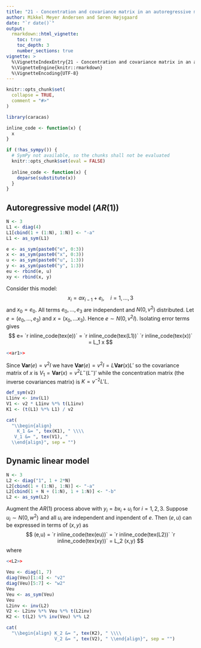 ```yaml
---
title: "21 - Concentration and covariance matrix in an autoregressive model and in a dynamic linear model"
author: Mikkel Meyer Andersen and Søren Højsgaard
date: "`r date()`"
output: 
  rmarkdown::html_vignette:
    toc: true
    toc_depth: 3
    number_sections: true
vignette: >
  %\VignetteIndexEntry{21 - Concentration and covariance matrix in an autoregressive model and in a dynamic linear model}
  %\VignetteEngine{knitr::rmarkdown}
  %\VignetteEncoding{UTF-8}
---
```



```r
knitr::opts_chunk$set(
  collapse = TRUE,
  comment = "#>"
)
```

```r
library(caracas)
```

```r
inline_code <- function(x) {
  x
}

if (!has_sympy()) {
  # SymPy not available, so the chunks shall not be evaluated
  knitr::opts_chunk$set(eval = FALSE)
  
  inline_code <- function(x) {
    deparse(substitute(x))
  }
}
```


## Autoregressive model ($AR(1)$)

```r
N <- 3
L1 <- diag(4)
L1[cbind(1 + (1:N), 1:N)] <- "-a"
L1 <- as_sym(L1)
```

```r
e <- as_sym(paste0("e", 0:3))
x <- as_sym(paste0("x", 0:3))
u <- as_sym(paste0("u", 1:3))
y <- as_sym(paste0("y", 1:3))
eu <- rbind(e, u)
xy <- rbind(x, y)
```


Consider this model: 
$$
x_i = a x_{i-1} + e_i, \quad i=1, \dots, 3
$$ 
and $x_0=e_0$. All terms $e_0, \dots, e_3$ are independent and $N(0,v^2)$ distributed. 
Let $e=(e_0, \dots, e_3)$ and $x=(x_0, \dots x_3)$. Hence $e \sim N(0, v^2 I)$.
Isolating error terms gives
$$
e= `r inline_code(tex(e))` = `r inline_code(tex(L1))` `r inline_code(tex(x))` = L_1 x
$$

```r
<<ar1>>
```

Since $\mathbf{Var}(e)=v^2 I$ we have 
$\mathbf{Var}(e)=v^2 I=L \mathbf{Var}(x) L'$ so the covariance matrix of $x$ is $V_1=\mathbf{Var}(x) = v^2 L^- (L^-)'$ 
 while the concentration matrix (the inverse covariances matrix) is $K=v^{-2}L' L$.

```r
def_sym(v2)
L1inv <- inv(L1)
V1 <- v2 * L1inv %*% t(L1inv)
K1 <- (t(L1) %*% L1) / v2
```

```r
cat(
  "\\begin{align} 
    K_1 &= ", tex(K1), " \\\\ 
   V_1 &= ", tex(V1), " 
  \\end{align}", sep = "")
```


## Dynamic linear model

```r
N <- 3
L2 <- diag("1", 1 + 2*N)
L2[cbind(1 + (1:N), 1:N)] <- "-a"
L2[cbind(1 + N + (1:N), 1 + 1:N)] <- "-b"
L2 <- as_sym(L2)
```

Augment the $AR(1)$ process above with $y_i=b x_i + u_i$ for
$i=1,2,3$.  Suppose $u_i\sim N(0, w^2)$ and all $u_i$ are independent
and inpendent of $e$.
Then
$(e,u)$ can be expressed in terms of $(x,y)$ as
$$
(e,u) = `r inline_code(tex(eu))` = `r inline_code(tex(L2))` `r inline_code(tex(xy))` = L_2 (x,y)
$$
where
```r
<<L2>>
```


```r
Veu <- diag(1, 7)
diag(Veu)[1:4] <- "v2"
diag(Veu)[5:7] <- "w2"
Veu
Veu <- as_sym(Veu)
Veu
L2inv <- inv(L2) 
V2 <- L2inv %*% Veu %*% t(L2inv) 
K2 <- t(L2) %*% inv(Veu) %*% L2
```

```r
cat(
  "\\begin{align} K_2 &= ", tex(K2), " \\\\ 
                  V_2 &= ", tex(V2), " \\end{align}", sep = "")
```
